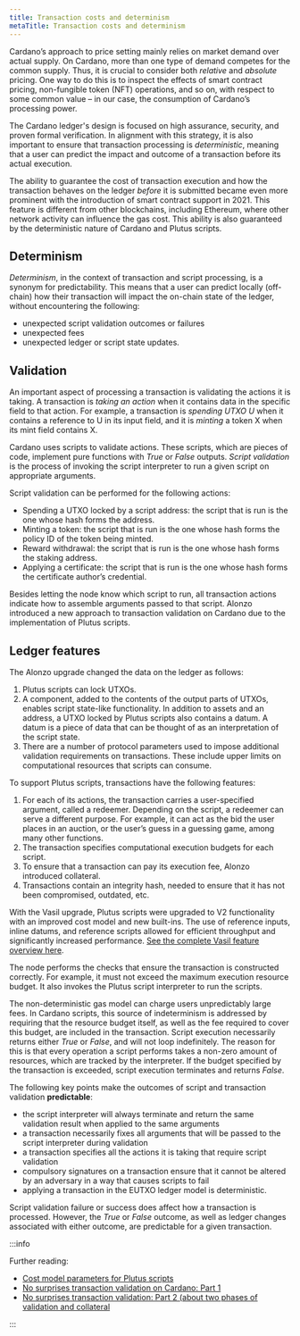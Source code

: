 ```yaml
---
title: Transaction costs and determinism
metaTitle: Transaction costs and determinism
---
```


Cardano’s approach to price setting mainly relies on market demand over actual
supply. On Cardano, more than one type of demand competes for the common supply.
Thus, it is crucial to consider both _relative_ and _absolute_ pricing. One way
to do this is to inspect the effects of smart contract pricing, non-fungible
token (NFT) operations, and so on, with respect to some common value – in our
case, the consumption of Cardano’s processing power.

The Cardano ledger's design is focused on high assurance, security, and proven
formal verification. In alignment with this strategy, it is also important to
ensure that transaction processing is _deterministic_, meaning that a user can
predict the impact and outcome of a transaction before its actual execution.

The ability to guarantee the cost of transaction execution and how the
transaction behaves on the ledger _before_ it is submitted became even more
prominent with the introduction of smart contract support in 2021. This feature
is different from other blockchains, including Ethereum, where other network
activity can influence the gas cost. This ability is also guaranteed by the
deterministic nature of Cardano and Plutus scripts.

## Determinism

_Determinism_, in the context of transaction and script processing, is a synonym
for predictability. This means that a user can predict locally (off-chain) how
their transaction will impact the on-chain state of the ledger, without
encountering the following:

- unexpected script validation outcomes or failures
- unexpected fees
- unexpected ledger or script state updates.

## Validation

An important aspect of processing a transaction is validating the actions it is
taking. A transaction is _taking an action_ when it contains data in the
specific field to that action. For example, a transaction is _spending UTXO U_
when it contains a reference to U in its input field, and it is _minting_ a
token X when its mint field contains X.

Cardano uses scripts to validate actions. These scripts, which are pieces of
code, implement pure functions with _True_ or _False_ outputs. _Script
validation_ is the process of invoking the script interpreter to run a given
script on appropriate arguments.

Script validation can be performed for the following actions:

- Spending a UTXO locked by a script address: the script that is run is the one
  whose hash forms the address.
- Minting a token: the script that is run is the one whose hash forms the policy
  ID of the token being minted.
- Reward withdrawal: the script that is run is the one whose hash forms the
  staking address.
- Applying a certificate: the script that is run is the one whose hash forms the
  certificate author’s credential.

Besides letting the node know which script to run, all transaction actions
indicate how to assemble arguments passed to that script. Alonzo introduced a
new approach to transaction validation on Cardano due to the implementation of
Plutus scripts.

## Ledger features

The Alonzo upgrade changed the data on the ledger as follows:

1. Plutus scripts can lock UTXOs.
2. A component, added to the contents of the output parts of UTXOs, enables
   script state-like functionality. In addition to assets and an address, a UTXO
   locked by Plutus scripts also contains a datum. A datum is a piece of data
   that can be thought of as an interpretation of the script state.
3. There are a number of protocol parameters used to impose additional
   validation requirements on transactions. These include upper limits on
   computational resources that scripts can consume.

To support Plutus scripts, transactions have the following features:

1. For each of its actions, the transaction carries a user-specified argument,
   called a redeemer. Depending on the script, a redeemer can serve a different
   purpose. For example, it can act as the bid the user places in an auction, or
   the user’s guess in a guessing game, among many other functions.
2. The transaction specifies computational execution budgets for each script.
3. To ensure that a transaction can pay its execution fee, Alonzo introduced
   collateral.
4. Transactions contain an integrity hash, needed to ensure that it has not been
   compromised, outdated, etc.

With the Vasil upgrade, Plutus scripts were upgraded to V2 functionality with an
improved cost model and new built-ins. The use of reference inputs, inline
datums, and reference scripts allowed for efficient throughput and significantly
increased performance.
[See the complete Vasil feature overview here](/about-cardano/evolution/upgrades/vasil).

The node performs the checks that ensure the transaction is constructed
correctly. For example, it must not exceed the maximum execution resource
budget. It also invokes the Plutus script interpreter to run the scripts.

The non-deterministic gas model can charge users unpredictably large fees. In
Cardano scripts, this source of indeterminism is addressed by requiring that the
resource budget itself, as well as the fee required to cover this budget, are
included in the transaction. Script execution necessarily returns either _True_
or _False_, and will not loop indefinitely. The reason for this is that every
operation a script performs takes a non-zero amount of resources, which are
tracked by the interpreter. If the budget specified by the transaction is
exceeded, script execution terminates and returns _False_.

The following key points make the outcomes of script and transaction validation
**predictable**:

- the script interpreter will always terminate and return the same validation
  result when applied to the same arguments
- a transaction necessarily fixes all arguments that will be passed to the
  script interpreter during validation
- a transaction specifies all the actions it is taking that require script
  validation
- compulsory signatures on a transaction ensure that it cannot be altered by an
  adversary in a way that causes scripts to fail
- applying a transaction in the EUTXO ledger model is deterministic.

Script validation failure or success does affect how a transaction is processed.
However, the _True_ or _False_ outcome, as well as ledger changes associated
with either outcome, are predictable for a given transaction.

:::info

Further reading:

- [Cost model parameters for Plutus scripts](https://plutus-apps.readthedocs.io/en/latest/reference/cost-model-parameters.html)
- [No surprises transaction validation on Cardano: Part 1](https://iohk.io/en/blog/posts/2021/09/06/no-surprises-transaction-validation-on-cardano/)
- [No surprises transaction validation: Part 2 (about two phases of validation and collateral](https://iohk.io/en/blog/posts/2021/09/07/no-surprises-transaction-validation-part-2/)

:::
